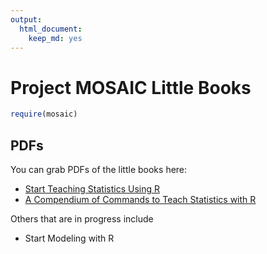 ```yaml
---
output:
  html_document:
    keep_md: yes
---
```

Project MOSAIC Little Books
===============

```r
require(mosaic)
```

## PDFs

You can grab PDFs of the little books here:

 * [Start Teaching Statistics Using R](Starting/MOSAIC-Starting.pdf)
 * [A Compendium of Commands to Teach Statistics with R](Compendium/MOSAIC-Compendium.pdf)

Others that are in progress include
 
 * Start Modeling with R

